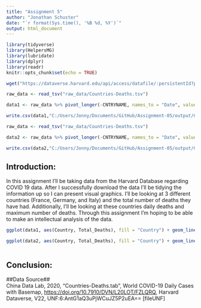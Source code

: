 ```yaml
---
title: "Assignment 5"
author: "Jonathan Schuster"
date: "`r format(Sys.time(), '%B %d, %Y')`"
output: html_document
---
```


<!-- (1) Create folders for raw_data and output --> 


<!-- (2) Write a chunk that loads the needed tidyverse libraries but does not show up in any way in the final html document. --> 

```r
library(tidyverse)
library(HelpersMG)
library(lubridate)
library(dplyr)
library(readr)
knitr::opts_chunk$set(echo = TRUE)
```

<!-- (3) Write a chunk that uses wget to download the data file from the Harvard Dataverse and save is as raw_data/Countries-Deaths.tsv. This chunk should also not show up in any way in the final html and should be cached so that you do not repeatedly download the file as you reexecute your code. --> 

```r

wget("https://dataverse.harvard.edu/api/access/datafile/:persistentId?persistentId=doi:10.7910/DVN/L20LOT/FZLQRQ ", destfile = "C:/Users/Jonny/Documents/GitHub/Assignment-05/raw_data/Countries-Deaths.tsv")

```

<!-- (4) Write a chunk that creates a tidy dataset called output/GFI_total_deaths_by_date.csv. This file should have variables named Country, Date, and Total_Deaths. You will need to use several tidy tools to restructure the data with pivot_long() and convert the four-digit codes to dates using lubridate. Filter the data so that only information from Germany, France, and Italy are present. This chuck should not display anything in the final html document. --> 

```r
raw_data <- read_tsv("raw_data/Countries-Deaths.tsv")

data1 <- raw_data %>% pivot_longer(-CNTRYNAME, names_to = "Date", values_to = "Total_Deaths") %>% separate(col = "Date", into = c("Month", "Day"), sep = 2) %>% mutate(Date = mdy(paste(Month, Day, "2020", sep = "-"))) %>% filter(CNTRYNAME %in% c("France", "Germany", "Italy")) %>% rename(Country = `CNTRYNAME`)

write.csv(data1,"C:/Users/Jonny/Documents/GitHub/Assignment-05/output/GFI_total_deaths_by_date.csv", row.names = FALSE)
```



<!-- (5) Write another chunk that reates a tidy dataset called output/GFI_daily_deaths_by_date.csv. This file should have variables named Country, Date, and Daily_Deaths. You can start from the previous data and use the lag() function to calculate the daily death rates as a difference between adjacent datapoints. Once again, this should not show up in the final html. --> 

```r

raw_data <- read_tsv("raw_data/Countries-Deaths.tsv")

data2 <- raw_data %>% pivot_longer(-CNTRYNAME, names_to = "Date", values_to = "Total_Deaths") %>% separate(col = "Date", into = c("Month", "Day"), sep = 2) %>% mutate(Date = mdy(paste(Month, Day, "2020", sep = "-"))) %>% filter(CNTRYNAME %in% c("France", "Germany", "Italy")) %>% rename(Country = `CNTRYNAME`) %>% lag()

write.csv(data2,"C:/Users/Jonny/Documents/GitHub/Assignment-05/output/GFI_daily_deaths_by_date.csv", row.names = FALSE)

```

<!-- (6) Write a chunk that uses ggplot2 to create a line graph that comparing the total deaths between the three countries over time. Color each line by country and use a line size of 1.5. Set the Y axis to be a log10 scale, and label that axis as Total COVID-19 Deaths. Please use the ggplot2 linedraw theme for your plot. --> 

## Introduction: ##

In this assignment I'll be taking data from the Harvard Database regarding COVID 19 data. After I successfully download the data I'll be tidying the information up so I can present visual graphics. I'll be looking at 3 different countries (France, Germany, and Italy) and the total number of deaths they have had. Additionally, I'll be looking at these countries daily deaths and maximum number of deaths. Through this assignment I'm hoping to be able to make an intellectual analysis of the data.

```r

ggplot(data1, aes(Country, Total_Deaths), fill = "Country") + geom_line(size = 1.5) + scale_y_log10() + labs(y = "Total COVID-19 Deaths") + theme_linedraw()

```

<!-- (7) Write a chunk that uses ggplot2 to create a line graph that comparing the daily deaths between the three countries over time. Color each line by country and use a line size of 1.5. Label the y axis as Daily COVID-19 Deaths and set the y-axis limits to range from 0 to 1,000. Please use the ggplot2 linedraw theme for your plot. --> 

```r

ggplot(data2, aes(Country, Total_Deaths), fill = "Country") + geom_line(size = 1.5) + scale_y_log10() + labs(y = "Daily COVID-19 Deaths") + theme_linedraw()

```

<!-- (8) Write one last chuck that groups the daily death data by country and finds the maximum number of deaths per day. Use knitr::kable() to display this as a table in your html document. -->  

```r



```

## Conclusion: ##

<!-- (9) Using markdown, provide an introduction and conclusion section before and after the analysis that you just performed, respectively. These sections should be level 2 headings. --> 


<!-- (10) Cite your data source - another level 2 heading - using this reference. Check online to make sure that you get any formatting (e.g. italics, links, etc. correct) --> 


##Data Source##    
China Data Lab, 2020, "Countries-Deaths.tab", World COVID-19 Daily Cases with Basemap, [https://doi.org/10.7910/DVN/L20LOT/FZLQRQ](https://doi.org/10.7910/DVN/L20LOT/FZLQRQ), Harvard Dataverse, V22, UNF:6:AntG1aQ3uPjWCuJZ5P2uEA== [fileUNF]
